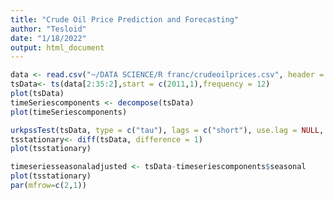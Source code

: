 ---
title: "Crude Oil Price Prediction and Forecasting"
author: "Tesloid"
date: "1/18/2022"
output: html_document
---

```{r}
data <- read.csv("~/DATA SCIENCE/R franc/crudeoilprices.csv", header = TRUE)
tsData<- ts(data[2:35:2],start = c(2011,1),frequency = 12)
plot(tsData)
timeSeriescomponents <- decompose(tsData)
plot(timeSeriescomponents)

urkpssTest(tsData, type = c("tau"), lags = c("short"), use.lag = NULL, doplot = TRUE)
tsstationary<- diff(tsData, difference = 1)
plot(tsstationary)

timeseriesseasonaladjusted <- tsData-timeseriescomponents$seasonal
plot(tsstationary)
par(mfrow=c(2,1))


```

